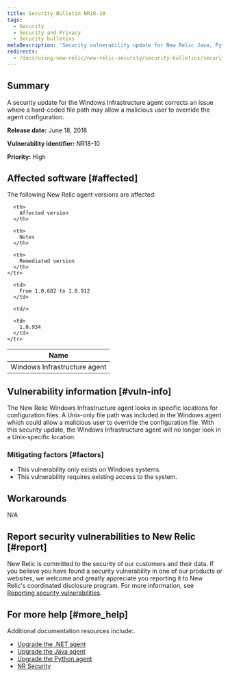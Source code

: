 ```yaml
---
title: Security Bulletin NR18-10
tags:
  - Security
  - Security and Privacy
  - Security bulletins
metaDescription: 'Security vulnerability update for New Relic Java, Python, and .NET agents.'
redirects:
  - /docs/using-new-relic/new-relic-security/security-bulletins/security-bulletin-nr18-10
---
```


## Summary

A security update for the Windows Infrastructure agent corrects an issue where a hard-coded file path may allow a malicious user to override the agent configuration.

**Release date:** June 18, 2018

**Vulnerability identifier:** NR18-10

**Priority:** High

## Affected software [#affected]

The following New Relic agent versions are affected:

<table>
  <thead>
    <tr>
      <th>
        Name
      </th>

      <th>
        Affected version
      </th>

      <th>
        Notes
      </th>

      <th>
        Remediated version
      </th>
    </tr>
  </thead>

  <tbody>
    <tr>
      <td>
        Windows Infrastructure agent
      </td>

      <td>
        From 1.0.682 to 1.0.912
      </td>

      <td/>

      <td>
        1.0.934
      </td>
    </tr>
  </tbody>
</table>

## Vulnerability information [#vuln-info]

The New Relic Windows Infrastructure agent looks in specific locations for configuration files. A Unix-only file path was included in the Windows agent which could allow a malicious user to override the configuration file. With this security update, the Windows Infrastructure agent will no longer look in a Unix-specific location.

### Mitigating factors [#factors]

* This vulnerability only exists on Windows systems.
* This vulnerability requires existing access to the system.

## Workarounds

N/A

## Report security vulnerabilities to New Relic [#report]

New Relic is committed to the security of our customers and their data. If you believe you have found a security vulnerability in one of our products or websites, we welcome and greatly appreciate you reporting it to New Relic's coordinated disclosure program. For more information, see [Reporting security vulnerabilities](/docs/security/new-relic-security/data-privacy/reporting-security-vulnerabilities).

## For more help [#more_help]

Additional documentation resources include:.

* [Upgrade the .NET agent](https://docs.newrelic.com/docs/agents/net-agent/installation/update-net-agent)
* [Upgrade the Java agent](https://docs.newrelic.com/docs/agents/java-agent/installation/upgrade-java-agent)
* [Upgrade the Python agent](https://docs.newrelic.com/docs/agents/python-agent/installation-configuration/upgrade-python-agent)
* [NR Security](https://newrelic.com/why-new-relic/security "Link opens in a new window.")
